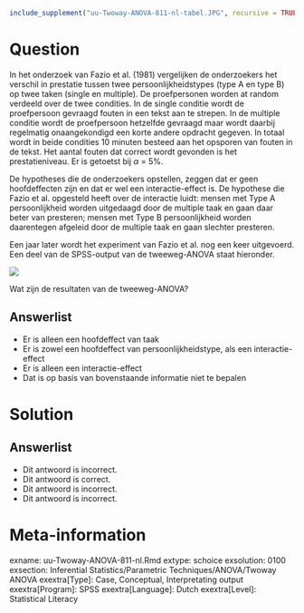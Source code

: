 ```r
include_supplement("uu-Twoway-ANOVA-811-nl-tabel.JPG", recursive = TRUE)
```


Question
========
  
In het onderzoek van Fazio et al. (1981) vergelijken de onderzoekers het verschil in prestatie tussen twee persoonlijkheidstypes (type A en type B) op twee taken (single en multiple). De proefpersonen worden at random verdeeld over de twee condities. In de single conditie wordt de proefpersoon gevraagd fouten in een tekst aan te strepen. In de multiple conditie wordt de proefpersoon hetzelfde gevraagd maar wordt daarbij regelmatig onaangekondigd een korte andere opdracht gegeven.
In totaal wordt in beide condities 10 minuten besteed aan het opsporen van fouten in de tekst. Het aantal fouten dat correct wordt gevonden is het prestatieniveau. Er is getoetst bij $\alpha$ = 5%.

De hypotheses die de onderzoekers opstellen, zeggen dat er geen hoofdeffecten zijn en dat er wel een interactie-effect is. De hypothese die Fazio et al. opgesteld heeft over de interactie luidt: mensen met Type A persoonlijkheid worden uitgedaagd door de multiple taak en gaan daar beter van presteren; mensen met Type B persoonlijkheid worden daarentegen afgeleid door de multiple taak en gaan slechter presteren. 

Een jaar later wordt het experiment van Fazio et al. nog een keer uitgevoerd. Een deel van de SPSS-output van de tweeweg-ANOVA staat hieronder.

![](uu-Twoway-ANOVA-811-nl-tabel.JPG)

Wat zijn de resultaten van de tweeweg-ANOVA?

  
Answerlist
----------
* Er is alleen een hoofdeffect van taak
* Er is zowel een hoofdeffect van persoonlijkheidstype, als een interactie-effect   
* Er is alleen een interactie-effect
* Dat is op basis van bovenstaande informatie niet te bepalen

Solution
========



Answerlist
----------
* Dit antwoord is incorrect.
* Dit antwoord is correct.
* Dit antwoord is incorrect.
* Dit antwoord is incorrect.

Meta-information
================
exname: uu-Twoway-ANOVA-811-nl.Rmd
extype: schoice
exsolution: 0100
exsection: Inferential Statistics/Parametric Techniques/ANOVA/Twoway ANOVA
exextra[Type]: Case, Conceptual, Interpretating output
exextra[Program]: SPSS
exextra[Language]: Dutch
exextra[Level]: Statistical Literacy